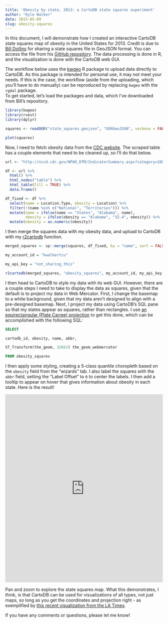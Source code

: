 ```yaml
---
title: 'Obesity by state, 2013: a CartoDB state squares experiment'
author: "Kyle Walker"
date: 2015-05-09
slug: obesity-squares
---
```


In this document, I will demonstrate how I created an interactive CartoDB state squares map of obesity in the United States for 2013.  Credit is due to [Bill Dollins](https://twitter.com/billdollins) for sharing a state squares file in GeoJSON format.  You can access the file from his [GitHub repository](https://github.com/geobabbler/us-state-squares). The data processing is done in R, and the visualization is done with the CartoDB web GUI.

The workflow below uses the [kwgeo](https://github.com/walkerke/kwgeo) R package to upload data directly to CartoDB.  As this package is intended for personal use, it may not meet your needs.  If this is the case, the workflow (aside from the uploading, which you'll have to do manually) can be reproduced by replacing `kwgeo` with the `rgdal` package.  
To get started, let's load the packages and data, which I've downloaded from Bill's repository.  

```r

library(kwgeo)
library(rvest)
library(dplyr)

squares <- readOGR("state_squares.geojson", "OGRGeoJSON", verbose = FALSE)

plot(squares)

```

Now, I need to fetch obesity data from the [CDC website](http://nccd.cdc.gov/NPAO_DTM/IndicatorSummary.aspx?category=28&indicator=29).  The scraped table has a couple elements that need to be cleaned up, so I'll do that below.  

```r
url <- "http://nccd.cdc.gov/NPAO_DTM/IndicatorSummary.aspx?category=28&indicator=29"

df <- url %>%
  html() %>%
  html_nodes("table") %>%
  html_table(fill = TRUE) %>%
  data.frame() 

df_fixed <- df %>%
  select(name = Location.Type, obesity = Location) %>%
  filter(!(name %in% c("National", "Territories"))) %>%
  mutate(name = ifelse(name == "States", "Alabama", name), 
         obesity = ifelse(obesity == "Alabama", "32.4", obesity)) %>%
  mutate(obesity = as.numeric(obesity))

```

I then merge the squares data with my obesity data, and upload to CartoDB with my [r2cartodb](http://rpubs.com/walkerke/r2cartodb) function.  

```r

merged_squares <- sp::merge(squares, df_fixed, by = "name", sort = FALSE)

my_account_id = "kwalkertcu"

my_api_key = "not_sharing_this"

r2cartodb(merged_squares, "obesity_squares", my_account_id, my_api_key)

```

I then head to CartoDB to style my data with its web GUI.  However, there are a couple steps I need to take to display the data as squares, given that the default is to project my data in Web Mercator.  First, I change the basemap to a white background, given that my data aren't designed to align with a pre-designed basemap.  Next, I project my data using CartoDB's SQL pane so that my states appear as squares, rather than rectangles.  I use [an equirectangular (Plate Carree) projection](http://spatialreference.org/ref/epsg/32662/) to get this done, which can be accomplished with the following SQL: 

```SQL
SELECT 

cartodb_id, obesity, name, abbr, 

ST_Transform(the_geom, 32662) the_geom_webmercator

FROM obesity_squares
```
I then apply some styling, creating a 5-class quantile choropleth based on the `obesity` field from the "wizards" tab.  I also label the squares with the `abbr` field, setting the "Label Offset" to `0` to center the labels.  I then add a tooltip to appear on hover that gives information about obesity in each state.  Here is the result!

<iframe width='100%' height='600' frameborder='0' src='https://kwalkertcu.cartodb.com/viz/661c6e38-f63b-11e4-9085-0e853d047bba/embed_map' allowfullscreen webkitallowfullscreen mozallowfullscreen oallowfullscreen msallowfullscreen></iframe>

Pan and zoom to explore the state squares map.  What this demonstrates, I think, is that CartoDB can be used for visualizations of all types, not just maps, so long as you get the coordinates and projection right - as exemplified by [this recent visualization from the LA Times](http://graphics.latimes.com/pop-music-evolution/).  

If you have any comments or questions, please let me know!   








